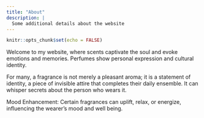 ```yaml
---
title: "About"
description: |
  Some additional details about the website
---
```


```r
knitr::opts_chunk$set(echo = FALSE)
```

Welcome to my website, where scents captivate the soul and evoke emotions and memories. Perfumes show personal expression and cultural identity.

For many, a fragrance is not merely a pleasant aroma; it is a statement of identity, a piece of invisible attire that completes their daily ensemble. It can whisper secrets about the person who wears it.

Mood Enhancement: Certain fragrances can uplift, relax, or energize, influencing the wearer’s mood and well being.
 


